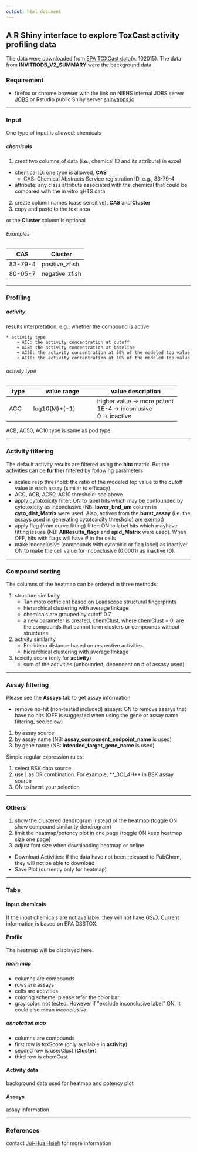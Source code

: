 ```yaml
---
output: html_document
---
```

## A R Shiny interface to explore ToxCast activity profiling data
The data were downloaded from [EPA TOXCast data](http://www2.epa.gov/chemical-research/toxicity-forecaster-toxcasttm-data)(v. 102015). The data from **INVITRODB_V2_SUMMARY** were the background data. 

### Requirement

* firefox or chrome browser with the link on NIEHS internal JOBS server [JOBS](http://jobs.niehs.nih.gov:3838/myapps/toxcastactprofiler/) or Rstudio public Shiny server [shinyapps.io](https://hsiehjh.shinyapps.io/toxcastactprofiler)

***

### Input
One type of input is allowed: chemicals

##### chemicals
1. creat two columns of data (i.e., chemical ID and its attribute) in excel
  + chemical ID: one type is allowed, **CAS**
      + CAS: Chemical Abstracts Service registration ID, e.g., 83-79-4
  + attribute: any class attribute associated with the chemical that could be compared with the in vitro qHTS data
2. create column names (case sensitive): **CAS** and **Cluster**
3. copy and paste to the text area

or the **Cluster** column is optional

###### Examples
CAS | Cluster
----| -------
83-79-4 | positive_zfish
80-05-7 | negative_zfish

***

### Profiling

##### activity
results interpretation, e.g., whether the compound is active

    * activity type
        + ACC: the activity concentration at cutoff 
        + ACB: the activity concentration at baseline 
        + AC50: the activity concentration at 50% of the modeled top value
        + AC10: the activity concentration at 10% of the modeled top value
    
###### activity type

type | value range | value description
-----|-------------| -----------------
ACC | log10(M)\*(-1) | higher value -> more potent <br> 1E-4 -> inconlusive <br> 0 -> inactive

ACB, AC50, AC10 type is same as pod type. 

***

### Activity filtering
The default activity results are filtered using the **hitc** matrix. But the activities can be **further** filtered by following parameters

* scaled resp threshold: the ratio of the modeled top value to the cutoff value in each assay (similar to efficacy)
* ACC, ACB, AC50, AC10 threshold: see above
* apply cytotoxicity filter: ON to label hits which may be confounded by cytotoxicity as inconclusive (NB: **lower_bnd_um** column in **cyto_dist_Matrix** were used. Also, actives from the **burst_assay** (i.e. the assays used in generating cytotoxicity threshold) are exempt)
* apply flag (from curve fitting) filter: ON to label hits which mayhave fitting issues (NB: **AllResults_flags** and **spid_Matrix** were used). When OFF, hits with flags will have  **#** in the cells
* make inconclusive (compounds with cytotoxic or flag label) as inactive: ON to make the cell value for inconclusive (0.0001) as inactive (0). 


***

### Compound sorting
The columns of the heatmap can be ordered in three methods:

1. structure similarity
    + Tanimoto cofficient based on Leadscope structural fingerprints
    + hierarchical clustering with average linkage
    + chemicals are grouped by cutoff 0.7
    + a new parameter is created, chemClust, where chemClust = 0, are the compounds that cannot form clusters or compounds without structures
    
2. activity similarity
    + Euclidean distance based on respective activities
    + hierarchical clustering with average linkage
    
3. toxicity score (only for __activity__)
    + sum of the activities (unbounded, dependent on # of assasy used)

***

### Assay filtering

Please see the __Assays__ tab to get assay information

* remove no-hit (non-tested included) assays: ON to remove assays that have no hits (OFF is suggested when using the gene or assay name filtering, see below)

1. by assay source
2. by assay name (NB: **assay_component_endpoint_name** is used)
3. by gene name (NB: **intended_target_gene_name** is used)

Simple regular expression rules:

1. select BSK data source
2. use __|__ as OR combination. For example, **_3C|_4H** in BSK assay source
3. ON to invert your selection

***


### Others

1. show the clustered dendrogram instead of the heatmap (toggle ON show compound similarity dendrogram)
2. limit the heatmap/potency plot in one page (toggle ON keep heatmap size one page)
3. adjust font size when downloading heatmap or online

  * Download Activities: If the data have not been released to PubChem, they will not be able to download
  * Save Plot (currently only for heatmap)

***

### Tabs

#### Input chemicals

If the input chemicals are not available, they will not have _GSID_. 
Current information is based on EPA DSSTOX. 

#### Profile

The heatmap will be displayed here. 

##### main map

* columns are compounds
* rows are assays
* cells are activities
* coloring scheme: please refer the color bar
* gray color: not tested. However if \"exclude inconclusive label\" ON, it could also mean _inconclusive_.

##### annotation map

* columns are compounds
* first row is toxScore (only available in __activity__)
* second row is userClust (__Cluster__)
* third row is chemCust

#### Activity data 

background data used for heatmap and potency plot

#### Assays

assay information


***

### References

contact [Jui-Hua Hsieh](mailto:juihua.hsieh@gmail.com) for more information 

